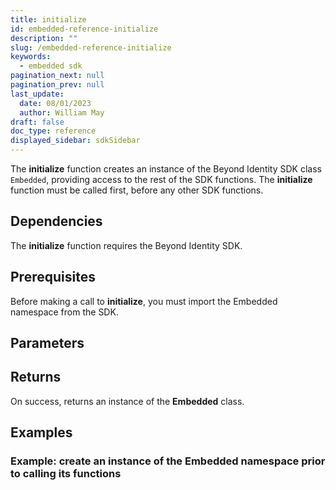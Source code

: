 ```yaml
---
title: initialize
id: embedded-reference-initialize
description: ""
slug: /embedded-reference-initialize
keywords:
  - embedded sdk
pagination_next: null
pagination_prev: null
last_update:
  date: 08/01/2023
  author: William May
draft: false
doc_type: reference
displayed_sidebar: sdkSidebar
---
```


The **initialize** function creates an instance of the Beyond Identity SDK class `Embedded`, providing access to the rest of the SDK functions. The **initialize** function must be called first, before any other SDK functions.

## Dependencies

The **initialize** function requires the Beyond Identity SDK.

<InstallationAll />

## Prerequisites

Before making a call to **initialize**, you must import the Embedded namespace from the SDK.

<ImportAll />

## Parameters

<InitializeParametersAll />

## Returns

On success, returns an instance of the **Embedded** class.

## Examples

### Example: create an instance of the Embedded namespace prior to calling its functions

<InitializeAll />

